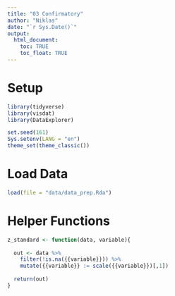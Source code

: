 ```yaml
---
title: "03 Confirmatory"
author: "Niklas"
date: "`r Sys.Date()`"
output: 
  html_document:
    toc: TRUE
    toc_float: TRUE
---
```


# Setup

```r
library(tidyverse)
library(visdat)
library(DataExplorer)

set.seed(161)
Sys.setenv(LANG = "en")
theme_set(theme_classic())
```

# Load Data

```r
load(file = "data/data_prep.Rda")
```

# Helper Functions

```r
z_standard <- function(data, variable){
  
  out <- data %>% 
    filter(!is.na({{variable}})) %>% 
    mutate({{variable}} := scale({{variable}})[,1])
  
  return(out)
}
```

